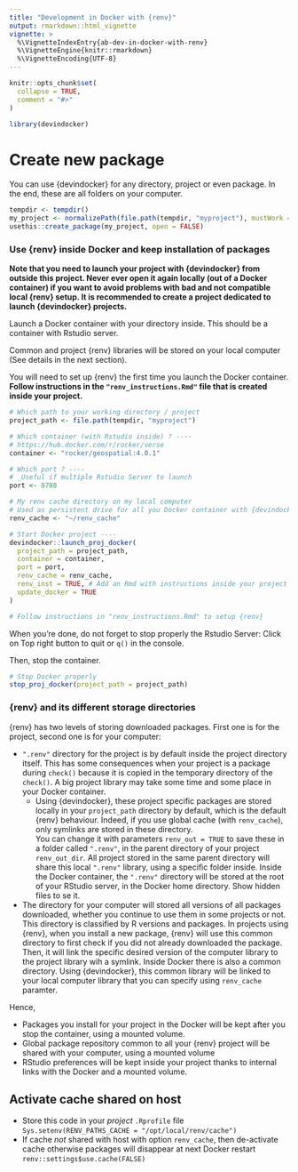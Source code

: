```yaml
---
title: "Development in Docker with {renv}"
output: rmarkdown::html_vignette
vignette: >
  %\VignetteIndexEntry{ab-dev-in-docker-with-renv}
  %\VignetteEngine{knitr::rmarkdown}
  %\VignetteEncoding{UTF-8}
---
```


```r
knitr::opts_chunk$set(
  collapse = TRUE,
  comment = "#>"
)
```

```r
library(devindocker)
```

# Create new package

You can use {devindocker} for any directory, project or even package.
In the end, these are all folders on your computer.
```r
tempdir <- tempdir()
my_project <- normalizePath(file.path(tempdir, "myproject"), mustWork = FALSE)
usethis::create_package(my_project, open = FALSE)
```

### Use {renv} inside Docker and keep installation of packages

**Note that you need to launch your project with {devindocker} from outside this project. Never ever open it again locally (out of a Docker container) if you want to avoid problems with bad and not compatible local {renv} setup. It is recommended to create a project dedicated to launch {devindocker} projects.**

Launch a Docker container with your directory inside. 
This should be a container with Rstudio server.

Common and project {renv} libraries will be stored on your local computer (See details in the next section).

You will need to set up {renv} the first time you launch the Docker container.
**Follow instructions in the `"renv_instructions.Rmd"` file that is created inside your project.**

```r
# Which path to your working directory / project
project_path <- file.path(tempdir, "myproject")

# Which container (with Rstudio inside) ? ----
# https://hub.docker.com/r/rocker/verse
container <- "rocker/geospatial:4.0.1"

# Which port ? ----
# _Useful if multiple Rstudio Server to launch
port <- 8788

# My renv cache directory on my local computer
# Used as persistent drive for all you Docker container with {devindocker}
renv_cache <- "~/renv_cache"

# Start Docker project ----
devindocker::launch_proj_docker(
  project_path = project_path,
  container = container,
  port = port,
  renv_cache = renv_cache,
  renv_inst = TRUE, # Add an Rmd with instructions inside your project
  update_docker = TRUE
)

# Follow instructions in "renv_instructions.Rmd" to setup {renv}
```

When you're done, do not forget to stop properly the Rstudio Server: Click on Top right button to quit or `q()` in the console.

Then, stop the container.
```r
# Stop Docker properly
stop_proj_docker(project_path = project_path)
```

### {renv} and its different storage directories

{renv} has two levels of storing downloaded packages. 
First one is for the project, second one is for your computer:

- `".renv"` directory for the project is by default inside the project directory itself.
This has some consequences when your project is a package during `check()` because it is copied in the temporary directory of the `check()`.
A big project library may take some time and some place in your Docker container.
  + Using {devindocker}, these project specific packages are stored locally in your `project_path` directory by default, which is the default {renv} behaviour. 
Indeed, if you use global cache (with `renv_cache`), only symlinks are stored in these directory.  
You can change it with parameters `renv_out = TRUE` to save these in a folder called `".renv"`, in the parent directory of your project `renv_out_dir`. 
All project stored in the same parent directory will share this local `".renv"` library, using a specific folder inside.
Inside the Docker container, the `".renv"` directory will be stored at the root of your RStudio server, in the Docker home directory. 
Show hidden files to se it.
- The directory for your computer will stored all versions of all packages downloaded, whether you continue to use them in some projects or not.
This directory is classified by R versions and packages.
In projects using {renv}, when you install a new package, {renv} will use this common directory to first check if you did not already downloaded the package.
Then, it will link the specific desired version of the computer library to the project library wih a symlink.
Inside Docker there is also a common directory.
Using {devindocker}, this common library will be linked to your local computer library that you can specify using `renv_cache` paramter.

Hence, 

- Packages you install for your project in the Docker will be kept after you stop the container, using a mounted volume. 
- Global package repository common to all your {renv} project will be shared with your computer, using a mounted volume
- RStudio preferences will be kept inside your project thanks to internal links with the Docker and a mounted volume.

## Activate cache shared on host
- Store this code in your *project* `.Rprofile` file
  `Sys.setenv(RENV_PATHS_CACHE = "/opt/local/renv/cache")`
- If cache *not* shared with host with option `renv_cache`, then de-activate cache otherwise packages will disappear at next Docker restart
`renv::settings$use.cache(FALSE)`
